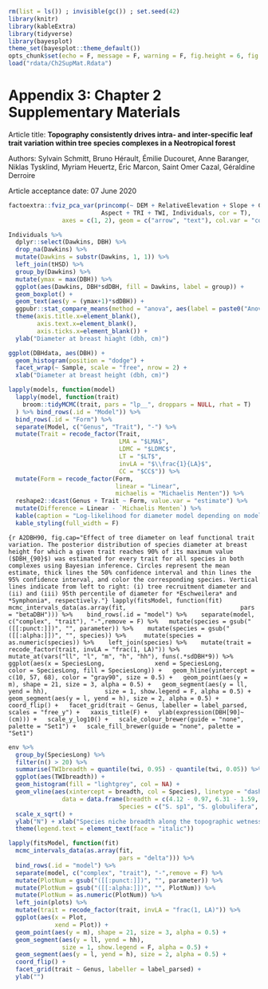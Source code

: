 ```r
rm(list = ls()) ; invisible(gc()) ; set.seed(42)
library(knitr)
library(kableExtra)
library(tidyverse)
library(bayesplot)
theme_set(bayesplot::theme_default())
opts_chunk$set(echo = F, message = F, warning = F, fig.height = 6, fig.width = 6, cache = T)
load("rdata/Ch2SupMat.Rdata")
```

# Appendix 3: Chapter 2 Supplementary Materials

Article title: **Topography consistently drives intra- and inter-specific leaf trait variation within tree species complexes in a Neotropical forest**

Authors: Sylvain Schmitt, Bruno Hérault, Émilie Ducouret, Anne Baranger, Niklas Tysklind, Myriam Heuertz, Éric Marcon, Saint Omer Cazal, Géraldine Derroire

Article acceptance date: 07 June 2020

\newpage

```r
factoextra::fviz_pca_var(princomp(~ DEM + RelativeElevation + Slope + Curvature +
                          Aspect + TRI + TWI, Individuals, cor = T),
               axes = c(1, 2), geom = c("arrow", "text"), col.var = "contrib")
```

```r
Individuals %>% 
  dplyr::select(Dawkins, DBH) %>% 
  drop_na(Dawkins) %>% 
  mutate(Dawkins = substr(Dawkins, 1, 1)) %>% 
  left_join(tHSD) %>% 
  group_by(Dawkins) %>% 
  mutate(ymax = max(DBH)) %>% 
  ggplot(aes(Dawkins, DBH*sdDBH, fill = Dawkins, label = group)) + 
  geom_boxplot() + 
  geom_text(aes(y = (ymax+1)*sdDBH)) +
  ggpubr::stat_compare_means(method = "anova", aes(label = paste0("Anova", ..p.signif..))) +
  theme(axis.title.x=element_blank(),
        axis.text.x=element_blank(),
        axis.ticks.x=element_blank()) +
  ylab("Diameter at breast hiaght (dbh, cm)")
```

```r
ggplot(DBHdata, aes(DBH)) +
  geom_histogram(position = "dodge") +
  facet_wrap(~ Sample, scale = "free", nrow = 2) +
  xlab("Diameter at breast height (dbh, cm)")
```

```r
lapply(models, function(model)
  lapply(model, function(trait)
    broom::tidyMCMC(trait, pars = "lp__", droppars = NULL, rhat = T)
  ) %>% bind_rows(.id = "Model")) %>% 
  bind_rows(.id = "Form") %>% 
  separate(Model, c("Genus", "Trait"), "-") %>% 
  mutate(Trait = recode_factor(Trait, 
                               LMA = "$LMA$",
                               LDMC = "$LDMC$", 
                               LT = "$LT$", 
                               invLA = "$\\frac{1}{LA}$",
                               CC = "$CC$")) %>% 
  mutate(Form = recode_factor(Form, 
                              linear = "Linear",
                              michaelis = "Michaelis Menten")) %>% 
  reshape2::dcast(Genus + Trait ~ Form, value.var = "estimate") %>% 
  mutate(Difference = Linear - `Michaelis Menten`) %>% 
  kable(caption = "Log-likelihood for diameter model depending on model form (linear vs Michaelis-Menten).", digits = 3, format = "pandoc", escape = F) %>% 
  kable_styling(full_width = F)
```

```{r A2DBH90, fig.cap="Effect of tree diameter on leaf functional trait variation. The posterior distribution of species diameter at breast height for which a given trait reaches 90% of its maximum value ($DBH_{90}$) was estimated for every trait for all species in both complexes using Bayesian inference. Circles represent the mean estimate, thick lines the 50% confidence interval and thin lines the 95% confidence interval, and color the corresponding species. Vertical lines indicate from left to right: (i) tree recruitment diameter and (ii) and (iii) 95th percentile of diameter for *Eschweilera* and *Symphonia*, respectively."}
lapply(fitsModel, function(fit) 
  mcmc_intervals_data(as.array(fit,
                               pars = "betaDBH"))) %>% 
  bind_rows(.id = "model") %>% 
  separate(model, c("complex", "trait"), "-",remove = F) %>%
  mutate(species = gsub("([[:punct:]])", "", parameter)) %>% 
  mutate(species = gsub("([[:alpha:]])", "", species)) %>% 
   mutate(species = as.numeric(species)) %>% 
  left_join(species) %>% 
  mutate(trait = recode_factor(trait, invLA = "frac(1, LA)")) %>% 
  mutate_at(vars("ll", "l", "m", "h", "hh"), funs(.*sdDBH*9)) %>% 
  ggplot(aes(x = SpeciesLong,
             xend = SpeciesLong,
             color = SpeciesLong, fill = SpeciesLong)) +
  geom_hline(yintercept = c(10, 57, 68), color = "gray90", size = 0.5) +
  geom_point(aes(y = m), shape = 21, size = 3, alpha = 0.5) +
  geom_segment(aes(y = ll, yend = hh),
               size = 1, show.legend = F, alpha = 0.5) +
  geom_segment(aes(y = l, yend = h), size = 2, alpha = 0.5) +
  coord_flip() +
  facet_grid(trait ~ Genus, labeller = label_parsed, 
             scales = "free_y") +
  xaxis_title(F) +
  ylab(expression(DBH[90]~(cm))) +
  scale_y_log10() +
  scale_colour_brewer(guide = "none", palette = "Set1") +
  scale_fill_brewer(guide = "none", palette = "Set1")
```

```r
env %>% 
  group_by(SpeciesLong) %>% 
  filter(n() > 20) %>% 
  summarise(TWIbreadth = quantile(twi, 0.95) - quantile(twi, 0.05)) %>% 
  ggplot(aes(TWIbreadth)) + 
  geom_histogram(fill = "lightgrey", col = NA) + 
  geom_vline(aes(xintercept = breadth, col = Species), linetype = "dashed", 
               data = data.frame(breadth = c(4.12 - 0.97, 6.31 - 1.59, 3.52 - 1.06, 4.92 - 0.96, 2.78 - 1.06),
                               Species = c("S. sp1", "S. globulifera", "E. sagotiana", "E. coriacea", "E. decolorans"))) +
  scale_x_sqrt() +
  ylab("N") + xlab("Species niche breadth along the topographic wetness index (TWI)") + scale_color_discrete("Studied species") +
  theme(legend.text = element_text(face = "italic"))
```

```r
lapply(fitsModel, function(fit) 
  mcmc_intervals_data(as.array(fit,
                               pars = "delta"))) %>% 
  bind_rows(.id = "model") %>% 
  separate(model, c("complex", "trait"), "-",remove = F) %>%
  mutate(PlotNum = gsub("([[:punct:]])", "", parameter)) %>% 
  mutate(PlotNum = gsub("([[:alpha:]])", "", PlotNum)) %>% 
  mutate(PlotNum = as.numeric(PlotNum)) %>% 
  left_join(plots) %>% 
  mutate(trait = recode_factor(trait, invLA = "frac(1, LA)")) %>% 
  ggplot(aes(x = Plot,
             xend = Plot)) +
  geom_point(aes(y = m), shape = 21, size = 3, alpha = 0.5) +
  geom_segment(aes(y = ll, yend = hh),
               size = 1, show.legend = F, alpha = 0.5) +
  geom_segment(aes(y = l, yend = h), size = 2, alpha = 0.5) +
  coord_flip() +
  facet_grid(trait ~ Genus, labeller = label_parsed) +
  ylab("")
```
